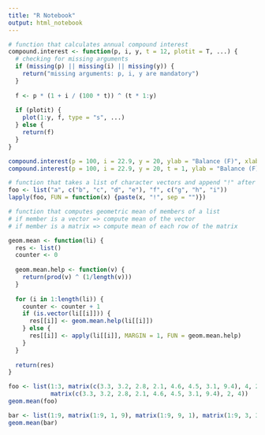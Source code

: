 ```yaml
---
title: "R Notebook"
output: html_notebook
---
```

```r
# function that calculates annual compound interest
compound.interest <- function(p, i, y, t = 12, plotit = T, ...) {
  # checking for missing arguments
  if (missing(p) || missing(i) || missing(y)) {
    return("missing arguments: p, i, y are mandatory")
  }
  
  f <- p * (1 + i / (100 * t)) ^ (t * 1:y)
  
  if (plotit) {
    plot(1:y, f, type = "s", ...)
  } else {
    return(f)
  }
}

compound.interest(p = 100, i = 22.9, y = 20, ylab = "Balance (F)", xlab = "Year (y)")
compound.interest(p = 100, i = 22.9, y = 20, t = 1, ylab = "Balance (F)", xlab = "Year (y)")
```
```r
# function that takes a list of character vectors and append "!" after each element of each member
foo <- list("a", c("b", "c", "d", "e"), "f", c("g", "h", "i"))
lapply(foo, FUN = function(x) {paste(x, "!", sep = "")})
```
```r
# function that computes geometric mean of members of a list
# if member is a vector => compute mean of the vector
# if member is a matrix => compute mean of each row of the matrix

geom.mean <- function(li) {
  res <- list()
  counter <- 0
  
  geom.mean.help <- function(v) {
    return(prod(v) ^ (1/length(v)))
  }
  
  for (i in 1:length(li)) {
    counter <- counter + 1
    if (is.vector(li[[i]])) {
      res[[i]] <- geom.mean.help(li[[i]])
    } else {
      res[[i]] <- apply(li[[i]], MARGIN = 1, FUN = geom.mean.help)
    }
  }
  
  return(res)
}

foo <- list(1:3, matrix(c(3.3, 3.2, 2.8, 2.1, 4.6, 4.5, 3.1, 9.4), 4, 2),
            matrix(c(3.3, 3.2, 2.8, 2.1, 4.6, 4.5, 3.1, 9.4), 2, 4))
geom.mean(foo)
```
```r
bar <- list(1:9, matrix(1:9, 1, 9), matrix(1:9, 9, 1), matrix(1:9, 3, 3))
geom.mean(bar)
```